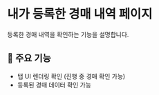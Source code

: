 
<Meta title="Docs/MyAuctions" />

# 내가 등록한 경매 내역 페이지

등록한 경매 내역을 확인하는 기능을 설명합니다.

## 📌 주요 기능

- 탭 UI 렌더링 확인 (진행 중 경매 확인 가능)
- 등록된 경매 데이터 확인 가능
